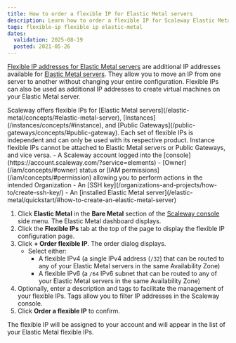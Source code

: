 ```yaml
---
title: How to order a flexible IP for Elastic Metal servers
description: Learn how to order a flexible IP for Scaleway Elastic Metal servers.
tags: flexible-ip flexible ip elastic-metal
dates:
  validation: 2025-08-19
  posted: 2021-05-26
---
```



[Flexible IP addresses for Elastic Metal servers](/elastic-metal/concepts/#flexible-ip) are additional IP addresses available for [Elastic Metal servers](https://www.scaleway.com/en/elastic-metal/). 
They allow you to move an IP from one server to another without changing your entire configuration. Flexible IPs can also be used as additional IP addresses to create virtual machines on your Elastic Metal server.

<Message type="important">
  Scaleway offers flexible IPs for [Elastic Metal servers](/elastic-metal/concepts/#elastic-metal-server), [Instances](/instances/concepts/#instance), and [Public Gateways](/public-gateways/concepts/#public-gateway). Each set of flexible IPs is independent and can only be used with its respective product. Instance flexible IPs cannot be attached to Elastic Metal servers or Public Gateways, and vice versa.
</Message>

<Requirements />
- A Scaleway account logged into the [console](https://account.scaleway.com/?service=elements)
- [Owner](/iam/concepts/#owner) status or [IAM permissions](/iam/concepts/#permission) allowing you to perform actions in the intended Organization
- An [SSH key](/organizations-and-projects/how-to/create-ssh-key/)
- An [installed Elastic Metal server](/elastic-metal/quickstart/#how-to-create-an-elastic-metal-server)

1. Click **Elastic Metal** in the **Bare Metal** section of the [Scaleway console](https://account.scaleway.com/?service=elements) side menu. The Elastic Metal dashboard displays.
2. Click the **Flexible IPs** tab at the top of the page to display the flexible IP configuration page.
3. Click **+ Order flexible IP**. The order dialog displays.
   - Select either:
     - A flexible IPv4 (a single IPv4 address (`/32`) that can be routed to any of your Elastic Metal servers in the same Availability Zone)
     - A flexible IPv6 (a `/64` IPv6 subnet that can be routed to any of your Elastic Metal servers in the same Availability Zone)
4. Optionally, enter a description and tags to facilitate the management of your flexible IPs. Tags allow you to filter IP addresses in the Scaleway console.
5. Click **Order a flexible IP** to confirm.

The flexible IP will be assigned to your account and will appear in the list of your Elastic Metal flexible IPs.
